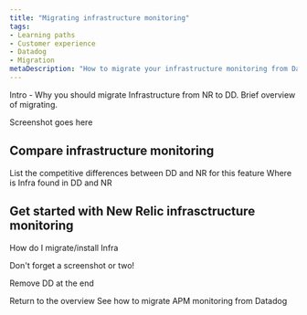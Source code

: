 ```yaml
---
title: "Migrating infrastructure monitoring"
tags:
- Learning paths
- Customer experience
- Datadog
- Migration
metaDescription: "How to migrate your infrastructure monitoring from Datadog to New Relic."
---
```



Intro - Why you should migrate Infrastructure from NR to DD. Brief overview of migrating.

Screenshot goes here

## Compare infrastructure monitoring 
List the competitive differences between DD and NR for this feature
Where is Infra found in DD and NR

## Get started with New Relic infrasctructure monitoring
How do I migrate/install Infra

Don't forget a screenshot or two!

Remove DD at the end

<SideBySide>
    <Side>
        <DocTiles variant="labs">
            <DocTile
                path="/docs/journey-migration/migrating-from-dd/"
                label={{text: '⬅️ PREVIOUS', color: '#AFE2E3'}}    
            >
                Return to the overview
            </DocTile>
        </DocTiles>
    </Side>
    <Side>
        <DocTiles variant="labs">
            <DocTile
                path="/docs/journey-migration/migrating-apm/"
                label={{text: 'NEXT ➡️', color: '#AFE2E3'}}    
            >
                See how to migrate APM monitoring from Datadog
            </DocTile>
        </DocTiles>
    </Side>
</SideBySide>